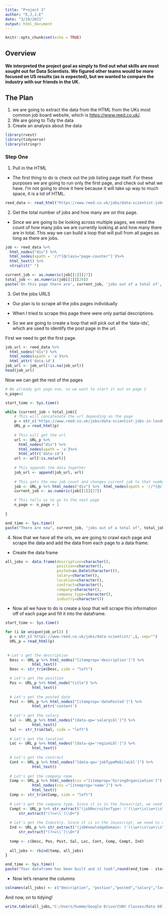 ---
title: "Project 3"
author: "E,J,J,E"
date: "3/19/2021"
output: html_document
---

```{r setup, include=FALSE}
knitr::opts_chunk$set(echo = TRUE)
```

## Overview
#### We interpreted the project goal as simply to find out what skills are most sought out for Data Scientists. We figured other teams would be more focused on US results (as is expected), but we wanted to compare the industry with our friends in the UK.  

## The Plan  
1. we are going to extract the data from the HTML from the UKs most common job board website, which is [https://www.reed.co.uk/](https://www.reed.co.uk/).   
2. We are going to Tidy the data  
3. Create an analysis about the data  
```{r message=FALSE}
library(rvest)
library(tidyverse)
library(stringr)
```



### Step One

1. Pull in the HTML 

+ The first thing to do is check out the job listing page itself. For these purposes we are going to run only the first page, and check out what we have. I'm not going to show it here because it will take up way to much space, it is a lot of HTML.  


```{r}
reed_data <- read_html("https://www.reed.co.uk/jobs/data-scientist-jobs-in-london?fulltime=True&proximity=30")
```
  

2. Get the total number of jobs and how many are on this page.  

+ Since we are going to be looking across multiple pages, we need the count of how many jobs we are currently looking at and how many there are in total. This way we can build a loop that will pull from all pages as long as there are jobs.  
```{r}
job <- reed_data %>% 
  html_nodes("div") %>% 
  html_nodes(xpath = '//*[@class="page-counter"]')%>% 
  html_text() %>%
  strsplit(" ")

current_job <- as.numeric(job[[1]][27])
total_job <- as.numeric(job[[1]][29])
paste('On this page there are', current_job, 'jobs out of a total of', total_job, "jobs")
```

3. Get the jobs URLS
- Our plan is to scrape all the jobs pages individually
+ When I tried to scrape this page there were only partial descriptions.    

+ So we are going to create a loop that will pick out all the 'data-ids', which are used to identify the post page in the url.   


First we need to get the first page.  
```{r}
job_url <- reed_data %>% 
  html_nodes("div") %>% 
  html_nodes(xpath = 'a')%>% 
  html_attr('data-id')
job_url <- job_url[!is.na(job_url)]
head(job_url)
```

Now we can get the rest of the pages 
```{r}
# We already got page one, so we want to start it out on page 2
n_page=2

start_time <- Sys.time()

while (current_job < total_job){
    # This will concatenate the url depending on the page
    p = str_c('https://www.reed.co.uk/jobs/data-scientist-jobs-in-london?pageno=',n_page,'&fulltime=True&proximity=30', sep="")
    URL_p = read_html(p)
    
    # This will get the url
    url <- URL_p %>% 
      html_nodes("div") %>% 
      html_nodes(xpath = 'a')%>% 
      html_attr('data-id')
    url <- url[!is.na(url)]
    
    # This appends the data together
    job_url <- append(job_url, url)
    
    # This gets the new job count and changes current job to that number
    job <- URL_p %>% html_nodes("div") %>%  html_nodes(xpath = '//*[@class="page-counter"]')%>% html_text() %>% strsplit(" ")
    current_job <- as.numeric(job[[1]][27])

    # This tells us to go to the next page
    n_page <- n_page + 1
    
}

end_time <- Sys.time()
paste("There are now", current_job, "jobs out of a total of", total_job, "jobs, and it took" ,round(end_time - start_time), "seconds to complete.")
```
  
4. Now that we have all the urls, we are going to crawl each page and scrape the data and add the data from each page to a data frame.  
- Create the data frame  

```{r}
all_jobs <- data.frame(description=character(),
                       position=character(),
                       posted=as.Date(character()),
                       salary=character(), 
                       location=character(),
                       contract=character(),
                       company=character(),
                       company_type=character(),
                       industry=character()) 

```

- Now all we have to do is create a loop that will scrape this information off of each page and fill it into the dataframe.  
```{r warning=FALSE}
start_time <- Sys.time()

for (i in unique(job_url)) {
  p = str_c('https://www.reed.co.uk/jobs/data-scientist/',i, sep="")
  URL_p = read_html(p)
  
  
 # Let's get the description
  Desc <- URL_p %>% html_nodes("[itemprop='description']") %>%
            html_text()
  Desc <- str_trim(Desc, side = "left")

  # Let's get the position
  Pos <- URL_p %>% html_node("title") %>%
            html_text()
  
  # Let's get the posted date
  Post <- URL_p %>% html_nodes("[itemprop='datePosted']") %>%
            html_attr('content')
  
  # Let's get the salary
  Sal <- URL_p %>% html_nodes("[data-qa='salaryLbl']") %>%
            html_text()
  Sal <- str_trim(Sal, side = "left")
  
  # Let's get the location
  Loc <- URL_p %>% html_nodes("[data-qa='regionLbl']") %>%
            html_text()
  
  # Let's get the contract
  Cont <- URL_p %>% html_nodes("[data-qa='jobTypeMobileLbl']") %>%
            html_text()
  
  # Let's get the company name
  Comp <- URL_p %>% html_nodes(css ="[itemprop='hiringOrganization']") %>%
            html_nodes(css ="[itemprop='name']") %>%
            html_text() 
  Comp <- str_trim(Comp, side = "left")
  
  # Let's get the company type. Since it is in the Javascript, we need to use regex to extract the value
  Compt <- URL_p %>% str_extract("(jobRecruiterType: )'(\\w+\\s\\w+\\s\\w+|\\w+\\s\\w+|\\w+|\\s)") %>%
      str_extract("(?<=\\')\\D+") 
  
  # Let's get the Industry. Since it is in the Javascript, we need to use regex to extract the value
  Ind <- URL_p %>% str_extract("(jobKnowledgeDomain: )'(\\w+\\s\\w+\\s\\w+|\\w+\\s\\w+|\\w+|\\s)") %>%
      str_extract("(?<=\\')\\D+") 
  
  temp <- c(Desc, Pos, Post, Sal, Loc, Cont, Comp, Compt, Ind)
  
  all_jobs <- rbind(temp, all_jobs)
}

end_time <- Sys.time()
paste("Your dataframe has been built and it took",round(end_time - start_time), "minutes to complete.")
```

- Now let's rename the columns  
```{r}
colnames(all_jobs) <- c("description", "postion","posted","salary","location","contract","company","company_type","industry") 

```
And now, on to tidying!  

```{r}
write.table(all_jobs,"C:/Users/humme/Google Drive/CUNY Classes/Data 607/Projects/Project 3/all-jobs_pipe.csv", row.names = FALSE, sep = "|")
```


























